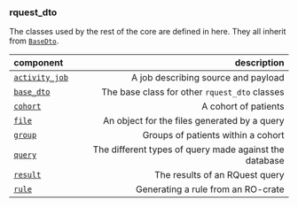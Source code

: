 ### rquest_dto
The classes used by the rest of the core are defined in here.
They all inherit from [`BaseDto`](/bunny/core_api_ref/rquest_dto/base_dto).

| component | description |
|:----------|------------:|
| [`activity_job`](/bunny/core_api_ref/rquest_dto/activity_job)| A job describing source and payload |
| [`base_dto`](/bunny/core_api_ref/rquest_dto/base_dto)| The base class for other `rquest_dto` classes|
| [`cohort`](/bunny/core_api_ref/rquest_dto/cohort)| A cohort of patients |
| [`file`](/bunny/core_api_ref/rquest_dto/file)| An object for the files generated by a query |
| [`group`](/bunny/core_api_ref/rquest_dto/group)| Groups of patients within a cohort |
| [`query`](/bunny/core_api_ref/rquest_dto/query)| The different types of query made against the database |
| [`result`](/bunny/core_api_ref/rquest_dto/result)| The results of an RQuest query |
| [`rule`](/bunny/core_api_ref/rquest_dto/rule)| Generating a rule from an RO-crate |
